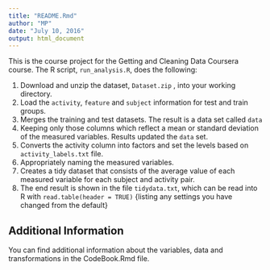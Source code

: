 ---
title: "README.Rmd"
author: "MP"
date: "July 10, 2016"
output: html_document
---
This is the course project for the Getting and Cleaning Data Coursera course. The R script, `run_analysis.R`, does the following:

1. Download and unzip the dataset, `Dataset.zip` , into your working directory.
2. Load the `activity`, `feature` and `subject` information for test and train groups.
3. Merges the training and test datasets. The result is a data set called `data`
4. Keeping only those columns which reflect a mean or standard deviation of the measured variables. Results updated the `data` set.
5. Converts the activity column into factors and set the levels based on `activity_labels.txt` file.
6. Appropriately naming the measured variables.
7. Creates a tidy dataset that consists of the average value of each measured variable for each subject and activity pair.
8. The end result is shown in the file `tidydata.txt`, which can be read into R with `read.table(header = TRUE)` {listing any settings you have changed from the default}

## Additional Information

You can find additional information about the variables, data and transformations in the CodeBook.Rmd file.